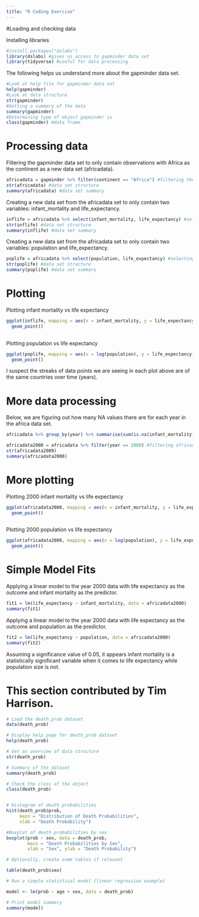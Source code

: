 ```yaml
---
title: "R Coding Exercise"
---
```


#Loading and checking data

Installing libraries

```r
#install.packages("dslabs")
library(dslabs) #gives us access to gapminder data set
library(tidyverse) #useful for data processing
```

The following helps us understand more about the gapminder data set.

```r
#Look at help file for gapminder data set
help(gapminder)
#Look at data structure 
str(gapminder)
#Getting a summary of the data 
summary(gapminder)
#Determining type of object gapminder is
class(gapminder) #data frame
```

# Processing data

Filtering the gapminder data set to only contain observations with Africa as the continent as a new data set (africadata).

```r
africadata = gapminder %>% filter(continent == "Africa") #filtering the data to only contain "Africa"
str(africadata) #data set structure
summary(africadata) #data set summary
```

Creating a new data set from the africadata set to only contain two variables: infant_mortality and life_expectancy.

```r
inflife = africadata %>% select(infant_mortality, life_expectancy) #selecting only 2 variables of interest from the africadata data set
str(inflife) #data set structure
summary(inflife) #data set summary
```

Creating a new data set from the africadata set to only contain two variables: population and life_expectancy.

```r
poplife = africadata %>% select(population, life_expectancy) #selecting only 2 variables of interest from the africadata data set
str(poplife) #data set structure
summary(poplife) #data set summary
```

# Plotting

Plotting infant mortality vs life expectancy

```r
ggplot(inflife, mapping = aes(x = infant_mortality, y = life_expectancy)) +
  geom_point()
  
```

Plotting population vs life expectancy

```r
ggplot(poplife, mapping = aes(x = log(population), y = life_expectancy)) +
  geom_point() 
```

I suspect the streaks of data points we are seeing in each plot above are of the same countries over time (years).

# More data processing

Below, we are figuring out how many NA values there are for each year in the africa data set.

```r
africadata %>% group_by(year) %>% summarise(sum(is.na(infant_mortality))) #grouping the data set by year then summing the NA values for each year
```

```r
africadata2000 = africadata %>% filter(year == 2000) #filtering africadata for year 2000 only
str(africadata2000)
summary(africadata2000)
```

# More plotting

Plotting 2000 infant mortality vs life expectancy

```r
ggplot(africadata2000, mapping = aes(x = infant_mortality, y = life_expectancy)) +
  geom_point()
  
```

Plotting 2000 population vs life expectancy

```r
ggplot(africadata2000, mapping = aes(x = log(population), y = life_expectancy)) +
  geom_point()
```

# Simple Model Fits

Applying a linear model to the year 2000 data with life expectancy as the outcome and infant mortality as the predictor.

```r

fit1 = lm(life_expectancy ~ infant_mortality, data = africadata2000)
summary(fit1)

```

Applying a linear model to the year 2000 data with life expectancy as the outcome and population as the predictor.

```r

fit2 = lm(life_expectancy ~ population, data = africadata2000)
summary(fit2)

```

Assuming a significance value of 0.05, it appears infant mortality is a statistically significant variable when it comes to life expectancy while population size is not.

# This section contributed by Tim Harrison.

```r
# Load the death_prob dataset
data(death_prob)

# Display help page for death_prob dataset
help(death_prob)

# Get an overview of data structure
str(death_prob)

# Summary of the dataset
summary(death_prob)

# Check the class of the object
class(death_prob)


# Histogram of death probabilities
hist(death_prob$prob, 
     main = "Distribution of Death Probabilities",
     xlab = "Death Probability")

#Boxplot of death probabilities by sex
boxplot(prob ~ sex, data = death_prob,
        main = "Death Probabilities by Sex",
        xlab = "Sex", ylab = "Death Probability")

# Optionally, create some tables if relevant

table(death_prob$sex)

# Run a simple statistical model (linear regression example)

model <- lm(prob ~ age + sex, data = death_prob)

# Print model summary
summary(model)




```

